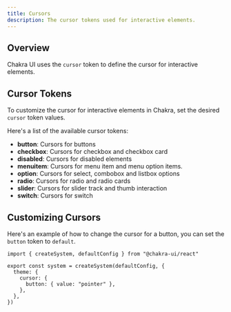 ```yaml
---
title: Cursors
description: The cursor tokens used for interactive elements.
---
```


## Overview

Chakra UI uses the `cursor` token to define the cursor for interactive elements.

<CursorTokenDoc />

## Cursor Tokens

To customize the cursor for interactive elements in Chakra, set the desired
`cursor` token values.

Here's a list of the available cursor tokens:

- **button**: Cursors for buttons
- **checkbox**: Cursors for checkbox and checkbox card
- **disabled**: Cursors for disabled elements
- **menuitem**: Cursors for menu item and menu option items.
- **option**: Cursors for select, combobox and listbox options
- **radio**: Cursors for radio and radio cards
- **slider**: Cursors for slider track and thumb interaction
- **switch**: Cursors for switch

## Customizing Cursors

Here's an example of how to change the cursor for a button, you can set the
`button` token to `default`.

```tsx
import { createSystem, defaultConfig } from "@chakra-ui/react"

export const system = createSystem(defaultConfig, {
  theme: {
    cursor: {
      button: { value: "pointer" },
    },
  },
})
```
